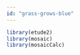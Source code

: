 ```yaml
---
id: "grass-grows-blue"
---
```


```r
library(etude2)
library(mosaic)
library(mosaicCalc)
```
